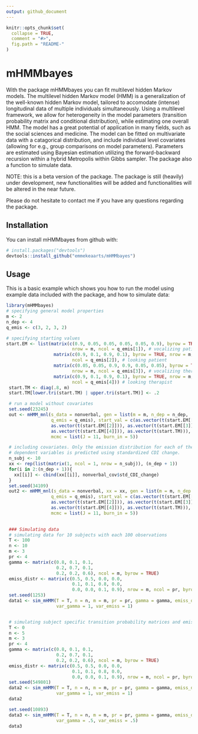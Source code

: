 ```yaml
---
output: github_document
---
```


<!-- README.md is generated from README.Rmd. Please edit that file -->

```r
knitr::opts_chunk$set(
  collapse = TRUE,
  comment = "#>",
  fig.path = "README-"
)
```

# mHMMbayes

  With the \code{R} package mHMMbayes you can fit multilevel hidden Markov models. The 
  multilevel hidden Markov model (HMM) is a generalization of the well-known
  hidden Markov model, tailored to accomodate (intense) longitudinal data of 
  multiple individuals simultaneously. Using a multilevel framework, we allow 
  for heterogeneity in the model parameters (transition probability matrix and
  conditional distribution), while estimating one overall HMM. The model has a
  great potential of application in  many fields, such as the social sciences 
  and medicine. The model can be fitted on multivariate data with a catagorical 
  distribution, and include individual level covariates (allowing for e.g.,
  group comparisons on model parameters). Parameters are estimated using 
  Bayesian estimation utilizing the forward-backward recursion within a hybrid 
  Metropolis within Gibbs sampler. The package also a function to simulate data.
  
  NOTE: this is a beta version of the package. The package is still (heavily) 
  under development, new functionalities will be added and functionalities will 
  be altered in the near future. 
  
  Please do not hesitate to contact me if you have any questions regarding the 
  package. 

## Installation

You can install mHMMbayes from github with:

```r
# install.packages("devtools")
devtools::install_github("emmekeaarts/mHMMbayes")
```

## Usage

This is a basic example which shows you how to run the model using example data 
included with the package, and how to simulate data:

```r
library(mHMMbayes)
# specifying general model properties
m <- 2
n_dep <- 4
q_emis <- c(3, 2, 3, 2)

# specifying starting values
start.EM <- list(matrix(c(0.9, 0.05, 0.05, 0.05, 0.05, 0.9), byrow = TRUE,
                         nrow = m, ncol = q_emis[1]), # vocalizing patient
                  matrix(c(0.9, 0.1, 0.9, 0.1), byrow = TRUE, nrow = m,
                         ncol = q_emis[2]), # looking patient
                  matrix(c(0.05, 0.05, 0.9, 0.9, 0.05, 0.05), byrow = TRUE,
                         nrow = m, ncol = q_emis[3]), # vocalizing therapist
                  matrix(c(0.9, 0.1, 0.9, 0.1), byrow = TRUE, nrow = m,
                         ncol = q_emis[4])) # looking therapist
 start.TM <- diag(.8, m)
 start.TM[lower.tri(start.TM) | upper.tri(start.TM)] <- .2

 # run a model without covariates
 set.seed(23245)
 out <- mHMM_mnl(s_data = nonverbal, gen = list(m = m, n_dep = n_dep,
                 q_emis = q_emis), start_val = c(as.vector(t(start.EM[[1]])),
                 as.vector(t(start.EM[[2]])), as.vector(t(start.EM[[3]])),
                 as.vector(t(start.EM[[4]])), as.vector(t(start.TM))),
                 mcmc = list(J = 11, burn_in = 5))

 # including covariates. Only the emission distribution for each of the 4
 # dependent variables is predicted using standardized CDI change.
 n_subj <- 10
 xx <- rep(list(matrix(1, ncol = 1, nrow = n_subj)), (n_dep + 1))
 for(i in 2:(n_dep + 1)){
   xx[[i]] <- cbind(xx[[i]], nonverbal_cov$std_CDI_change)
 }
 set.seed(34109)
 out2 <- mHMM_mnl(s_data = nonverbal, xx = xx, gen = list(m = m, n_dep = n_dep,
                 q_emis = q_emis), start_val = c(as.vector(t(start.EM[[1]])),
                 as.vector(t(start.EM[[2]])), as.vector(t(start.EM[[3]])),
                 as.vector(t(start.EM[[4]])), as.vector(t(start.TM))),
                 mcmc = list(J = 11, burn_in = 5))

 
 ### Simulating data
 # simulating data for 10 subjects with each 100 observations
 T <- 100
 n <- 10
 m <- 3
 pr <- 4
 gamma <- matrix(c(0.8, 0.1, 0.1,
                   0.2, 0.7, 0.1,
                   0.2, 0.2, 0.6), ncol = m, byrow = TRUE)
 emiss_distr <- matrix(c(0.5, 0.5, 0.0, 0.0,
                         0.1, 0.1, 0.8, 0.0,
                         0.0, 0.0, 0.1, 0.9), nrow = m, ncol = pr, byrow = TRUE)
 set.seed(1253)
 data1 <- sim_mHMM(T = T, n = n, m = m, pr = pr, gamma = gamma, emiss_distr = emiss_distr,
                   var_gamma = 1, var_emiss = 1)


 # simulating subject specific transition probability matrices and emission distributions only
 T <- 0
 n <- 5
 m <- 3
 pr <- 4
 gamma <- matrix(c(0.8, 0.1, 0.1,
                   0.2, 0.7, 0.1,
                   0.2, 0.2, 0.6), ncol = m, byrow = TRUE)
 emiss_distr <- matrix(c(0.5, 0.5, 0.0, 0.0,
                         0.1, 0.1, 0.8, 0.0,
                         0.0, 0.0, 0.1, 0.9), nrow = m, ncol = pr, byrow = TRUE)
 set.seed(549801)
 data2 <- sim_mHMM(T = T, n = n, m = m, pr = pr, gamma = gamma, emiss_distr = emiss_distr,
                   var_gamma = 1, var_emiss = 1)
 data2

 set.seed(10893)
 data3 <- sim_mHMM(T = T, n = n, m = m, pr = pr, gamma = gamma, emiss_distr = emiss_distr,
                   var_gamma = .5, var_emiss = .5)
 data3


```
